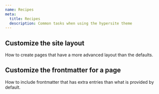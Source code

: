 ```yaml
---
name: Recipes
meta:
  title: Recipes
  description: Common tasks when using the hypersite theme
---
```


<Block>

## Customize the site layout

How to create pages that have a more advanced layout than the defaults.

## Customize the frontmatter for a page

How to include frontmatter that has extra entries than what is provided by default.

</Block>

